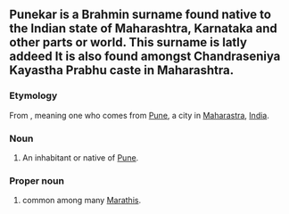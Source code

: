 == '''Punekar'''  is a Brahmin surname found native to the Indian state of Maharashtra, Karnataka and other parts or world. This surname is latly addeed  It is also found amongst Chandraseniya Kayastha Prabhu caste in Maharashtra. ==
{{wikipedia|Pune}}

===Etymology===
From {{etyl|mr|en}}, meaning one who comes from [[Pune]], a city in [[Maharastra]], [[India]].

===Noun===
{{en-noun}}

# An inhabitant or native of [[Pune]].

===Proper noun===
{{en-proper noun}}

# {{surname|from=India|dot=}} common among many [[Marathi]]s.